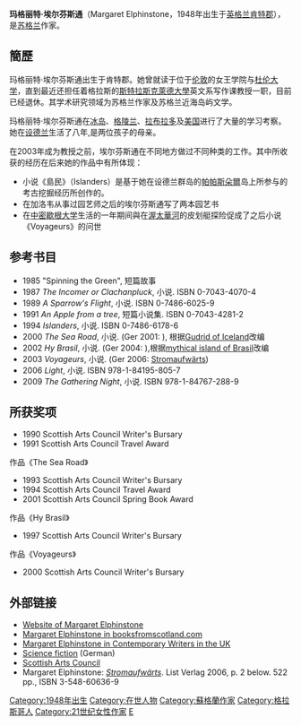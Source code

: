 {{多個問題|
{{orphan|time=2015-05-18T14:39:37+00:00}}
{{unreferenced|time=2015-05-18T14:39:37+00:00}}
}}
'''玛格丽特·埃尔芬斯通'''（Margaret Elphinstone，1948年出生于[[英格兰|英格兰]][[肯特郡|肯特郡]]），是[[苏格兰|苏格兰]]作家。

==簡歷==
玛格丽特·埃尔芬斯通出生于肯特郡。她曾就读于位于[[伦敦|伦敦]]的女王学院与[[杜伦大学|杜伦大学]]，直到最近还担任着格拉斯的[[斯特拉斯克萊德大學|斯特拉斯克萊德大學]]英文系写作课教授一职，目前已经退休。其学术研究领域为苏格兰作家及苏格兰近海岛屿文学。

玛格丽特·埃尔芬斯通在[[冰岛|冰岛]]、[[格陵兰|格陵兰]]、[[拉布拉多|拉布拉多]]及[[美国|美国]]进行了大量的学习考察。她在[[设德兰|设德兰]]生活了八年,是两位孩子的母亲。

在2003年成为教授之前，埃尔芬斯通在不同地方做过不同种类的工作。其中所收获的经历在后来她的作品中有所体现：

*小说《島民》（Islanders）是基于她在设德兰群岛的[[帕帕斯朵爾|帕帕斯朵爾]]岛上所参与的考古挖掘经历所创作的。
*在加洛韦从事过园艺师之后的埃尔芬斯通写了两本园艺书
*在[[中密歇根大学|中密歇根大学]]生活的一年期间與在[[渥太華河|渥太華河]]的皮划艇探险促成了之后小说《Voyageurs》的问世

==参考书目==
* 1985 "Spinning the Green", 短篇故事
* 1987 ''The Incomer or Clachanpluck'', 小说. ISBN 0-7043-4070-4
* 1989 ''A Sparrow's Flight'', 小说. ISBN 0-7486-6025-9
* 1991 ''An Apple from a tree'', 短篇小说集. ISBN 0-7043-4281-2
* 1994 ''Islanders'', 小说. ISBN 0-7486-6178-6
* 2000 ''The Sea Road'', 小说. (Ger 2001: {{tsl|de|Der Weg nach Vinland|}}), 根据[[Guðríðr_Þorbjarnardóttir|Gudrid of Iceland]]改编
* 2002 ''Hy Brasil'', 小说. (Ger 2004: {{tsl|de|Inselnotizen|}}),根据[[Brazil_(mythical_island)|mythical island of Brasil]]改编
* 2003 ''Voyageurs'', 小说. (Ger 2006: [[Stromaufwärts|Stromaufwärts]])
* 2006 ''Light'', 小说. ISBN 978-1-84195-805-7
* 2009 ''The Gathering Night'', 小说. ISBN 978-1-84767-288-9

== 所获奖项 ==
* 1990 Scottish Arts Council Writer's Bursary
* 1991 Scottish Arts Council Travel Award 

作品《The Sea Road》
* 1993 Scottish Arts Council Writer's Bursary
* 1994 Scottish Arts Council Travel Award
* 2001 Scottish Arts Council Spring Book Award 

作品《Hy Brasil》
* 1997 Scottish Arts Council Writer's Bursary 

作品《Voyageurs》
* 2000 Scottish Arts Council Writer's Bursary

==外部链接==
<span class="plainlinks">
*[http://www.margaretelphinstone.co.uk/ Website of Margaret Elphinstone] {{Wayback|url=http://www.margaretelphinstone.co.uk/ |date=20150518080830 }}
*[http://www.booksfromscotland.com/Authors/Margaret-Elphinstone Margaret Elphinstone in booksfromscotland.com] {{Wayback|url=http://www.booksfromscotland.com/Authors/Margaret-Elphinstone |date=20130605152703 }}
*[http://www.contemporarywriters.com/authors/?p=auth02C19O563412626950 Margaret Elphinstone in Contemporary Writers in the UK] {{Wayback|url=http://www.contemporarywriters.com/authors/?p=auth02C19O563412626950 |date=20070411063750 }}
*[https://web.archive.org/web/20060103032152/http://www.feministische-sf.de/einzelne_autorinnen/fsf_margaret-elphinstone.html Science fiction] (German)
*[https://web.archive.org/web/20071019004925/http://www.scottisharts.org.uk/1/latestnews/1001913.aspx Scottish Arts Council]
*Margaret Elphinstone: ''[[Stromaufwärts|Stromaufwärts]]''. List Verlag 2006, p. 2 below. 522 pp., ISBN 3-548-60636-9
</span>

{{Authority control}}

{{DEFAULTSORT:Elphinstone, Margaret}}
[[Category:1948年出生|Category:1948年出生]]
[[Category:在世人物|Category:在世人物]]
[[Category:蘇格蘭作家|Category:蘇格蘭作家]]
[[Category:格拉斯哥人|Category:格拉斯哥人]]
[[Category:21世纪女性作家|Category:21世纪女性作家]]
[[Category:杜倫大學校友|E]]